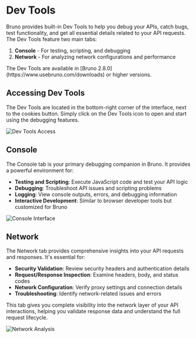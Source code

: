 
# Dev Tools

Bruno provides built-in Dev Tools to help you debug your APIs, catch bugs, test functionality, and get all essential details related to your API requests. The Dev Tools feature two main tabs:

1. **Console** - For testing, scripting, and debugging
2. **Network** - For analyzing network configurations and performance

<Callout emoji="">
    The Dev Tools are available in [Bruno 2.8.0](https://www.usebruno.com/downloads) or higher versions.
</Callout>

## Accessing Dev Tools

The Dev Tools are located in the bottom-right corner of the interface, next to the cookies button. Simply click on the Dev Tools icon to open and start using the debugging features.

![Dev Tools Access](/screenshots/send-request/res-data-and-cookie/devtools/1-console-selection.webp)

## Console

The Console tab is your primary debugging companion in Bruno. It provides a powerful environment for:

- **Testing and Scripting**: Execute JavaScript code and test your API logic
- **Debugging**: Troubleshoot API issues and scripting problems
- **Logging**: View console outputs, errors, and debugging information
- **Interactive Development**: Similar to browser developer tools but customized for Bruno


![Console Interface](/screenshots/send-request/res-data-and-cookie/devtools/2-console.webp)


## Network

The Network tab provides comprehensive insights into your API requests and responses. It's essential for:

- **Security Validation**: Review security headers and authentication details
- **Request/Response Inspection**: Examine headers, body, and status codes
- **Network Configuration**: Verify proxy settings and connection details
- **Troubleshooting**: Identify network-related issues and errors

This tab gives you complete visibility into the network layer of your API interactions, helping you validate response data and understand the full request lifecycle.

![Network Analysis](/screenshots/send-request/res-data-and-cookie/devtools/3-network.webp)





